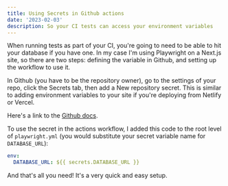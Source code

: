 ```yaml
---
title: Using Secrets in Github actions
date: '2023-02-03'
description: So your CI tests can access your environment variables
---
```



When running tests as part of your CI, you're going to need to be able to hit your database if you have one. In my case I'm using Playwright on a Next.js site, so there are two steps: defining the variable in Github, and setting up the workflow to use it.

In Github (you have to be the repository owner), go to the settings of your repo, click the Secrets tab, then add a New repository secret. This is similar to adding environment variables to your site if you're deploying from Netlify or Vercel.

<a href={ghScreenshot.src} target='_blank'>
  <Picture
    src={ghScreenshot}
    widths={[800, 400, 200]}
    sizes='(max-width: 800px) 100vw, 800px'
  />
</a>

Here's a link to the <a href="https://docs.github.com/en/actions/security-guides/encrypted-secrets" target="_blank" rel="noopener noreferrer">Github docs</a>.

To use the secret in the actions workflow, I added this code to the root level of `playwright.yml` (you would substitute your secret variable name for `DATABASE_URL`):

```yaml
env:
  DATABASE_URL: ${{ secrets.DATABASE_URL }}
```

And that's all you need! It's a very quick and easy setup.
